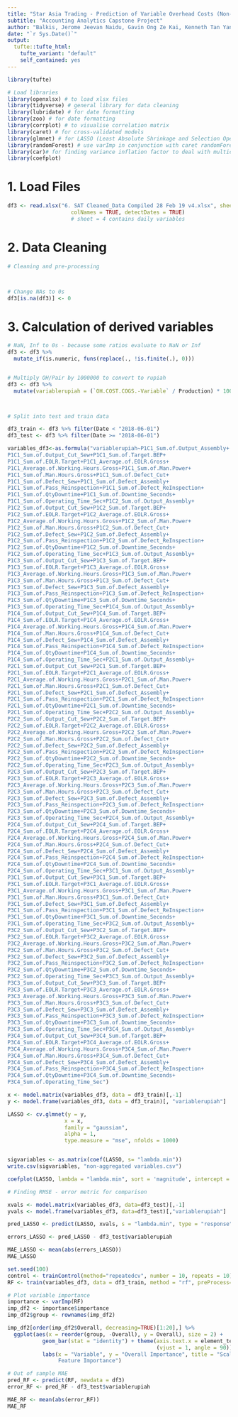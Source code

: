 ```yaml
---
title: "Star Asia Trading - Prediction of Variable Overhead Costs (Non-Aggregated)"
subtitle: "Accounting Analytics Capstone Project"
author: "Balkis, Jerome Jeevan Naidu, Gavin Ong Ze Kai, Kenneth Tan Yan Hau"
date: "`r Sys.Date()`"
output:
  tufte::tufte_html: 
    tufte_variant: "default"
    self_contained: yes
---
```


```r
library(tufte)
```

```r

# Load libraries
library(openxlsx) # to load xlsx files
library(tidyverse) # general library for data cleaning
library(lubridate) # for date formatting
library(zoo) # for date formatting
library(corrplot) # to visualise correlation matrix
library(caret) # for cross-validated models
library(glmnet) # for LASSO (Least Absolute Shrinkage and Selection Operator)
library(randomForest) # use varImp in conjunction with caret randomForest output
library(car)# for finding variance inflation factor to deal with multicollinearity
library(coefplot)

```

# 1. Load Files

```r

df3 <- read.xlsx("6. SAT Cleaned_Data Compiled 28 Feb 19 v4.xlsx", sheet = 4, 
                    colNames = TRUE, detectDates = TRUE)
                    # sheet = 4 contains daily variables

```

# 2. Data Cleaning

```r
# Cleaning and pre-processing



# Change NAs to 0s 
df3[is.na(df3)] <- 0  

```

# 3. Calculation of derived variables

```r

# NaN, Inf to 0s - because some ratios evaluate to NaN or Inf
df3 <- df3 %>%
  mutate_if(is.numeric, funs(replace(., !is.finite(.), 0)))


# Multiply OH/Pair by 1000000 to convert to rupiah
df3 <- df3 %>%
  mutate(variablerupiah = (`OH.COST.COGS.-Variable` / Production) * 1000000)



# Split into test and train data

df3_train <- df3 %>% filter(Date < "2018-06-01")
df3_test <- df3 %>% filter(Date >= "2018-06-01")

```

```r
variables_df3<-as.formula("variablerupiah~P1C1_Sum.of.Output_Assembly+
P1C1_Sum.of.Output_Cut_Sew+P1C1_Sum.of.Target.BEP+
P1C1_Sum.of.EOLR.Target+P1C1_Average.of.EOLR.Gross+
P1C1_Average.of.Working.Hours.Gross+P1C1_Sum.of.Man.Power+
P1C1_Sum.of.Man.Hours.Gross+P1C1_Sum.of.Defect_Cut+
P1C1_Sum.of.Defect_Sew+P1C1_Sum.of.Defect_Assembly+
P1C1_Sum.of.Pass_Reinspection+P1C1_Sum.of.Defect_ReInspection+
P1C1_Sum.of.QtyDowntime+P1C1_Sum.of.Downtime_Seconds+
P1C1_Sum.of.Operating_Time_Sec+P1C2_Sum.of.Output_Assembly+
P1C2_Sum.of.Output_Cut_Sew+P1C2_Sum.of.Target.BEP+
P1C2_Sum.of.EOLR.Target+P1C2_Average.of.EOLR.Gross+
P1C2_Average.of.Working.Hours.Gross+P1C2_Sum.of.Man.Power+
P1C2_Sum.of.Man.Hours.Gross+P1C2_Sum.of.Defect_Cut+
P1C2_Sum.of.Defect_Sew+P1C2_Sum.of.Defect_Assembly+
P1C2_Sum.of.Pass_Reinspection+P1C2_Sum.of.Defect_ReInspection+
P1C2_Sum.of.QtyDowntime+P1C2_Sum.of.Downtime_Seconds+
P1C2_Sum.of.Operating_Time_Sec+P1C3_Sum.of.Output_Assembly+
P1C3_Sum.of.Output_Cut_Sew+P1C3_Sum.of.Target.BEP+
P1C3_Sum.of.EOLR.Target+P1C3_Average.of.EOLR.Gross+
P1C3_Average.of.Working.Hours.Gross+P1C3_Sum.of.Man.Power+
P1C3_Sum.of.Man.Hours.Gross+P1C3_Sum.of.Defect_Cut+
P1C3_Sum.of.Defect_Sew+P1C3_Sum.of.Defect_Assembly+
P1C3_Sum.of.Pass_Reinspection+P1C3_Sum.of.Defect_ReInspection+
P1C3_Sum.of.QtyDowntime+P1C3_Sum.of.Downtime_Seconds+
P1C3_Sum.of.Operating_Time_Sec+P1C4_Sum.of.Output_Assembly+
P1C4_Sum.of.Output_Cut_Sew+P1C4_Sum.of.Target.BEP+
P1C4_Sum.of.EOLR.Target+P1C4_Average.of.EOLR.Gross+
P1C4_Average.of.Working.Hours.Gross+P1C4_Sum.of.Man.Power+
P1C4_Sum.of.Man.Hours.Gross+P1C4_Sum.of.Defect_Cut+
P1C4_Sum.of.Defect_Sew+P1C4_Sum.of.Defect_Assembly+
P1C4_Sum.of.Pass_Reinspection+P1C4_Sum.of.Defect_ReInspection+
P1C4_Sum.of.QtyDowntime+P1C4_Sum.of.Downtime_Seconds+
P1C4_Sum.of.Operating_Time_Sec+P2C1_Sum.of.Output_Assembly+
P2C1_Sum.of.Output_Cut_Sew+P2C1_Sum.of.Target.BEP+
P2C1_Sum.of.EOLR.Target+P2C1_Average.of.EOLR.Gross+
P2C1_Average.of.Working.Hours.Gross+P2C1_Sum.of.Man.Power+
P2C1_Sum.of.Man.Hours.Gross+P2C1_Sum.of.Defect_Cut+
P2C1_Sum.of.Defect_Sew+P2C1_Sum.of.Defect_Assembly+
P2C1_Sum.of.Pass_Reinspection+P2C1_Sum.of.Defect_ReInspection+
P2C1_Sum.of.QtyDowntime+P2C1_Sum.of.Downtime_Seconds+
P2C1_Sum.of.Operating_Time_Sec+P2C2_Sum.of.Output_Assembly+
P2C2_Sum.of.Output_Cut_Sew+P2C2_Sum.of.Target.BEP+
P2C2_Sum.of.EOLR.Target+P2C2_Average.of.EOLR.Gross+
P2C2_Average.of.Working.Hours.Gross+P2C2_Sum.of.Man.Power+
P2C2_Sum.of.Man.Hours.Gross+P2C2_Sum.of.Defect_Cut+
P2C2_Sum.of.Defect_Sew+P2C2_Sum.of.Defect_Assembly+
P2C2_Sum.of.Pass_Reinspection+P2C2_Sum.of.Defect_ReInspection+
P2C2_Sum.of.QtyDowntime+P2C2_Sum.of.Downtime_Seconds+
P2C2_Sum.of.Operating_Time_Sec+P2C3_Sum.of.Output_Assembly+
P2C3_Sum.of.Output_Cut_Sew+P2C3_Sum.of.Target.BEP+
P2C3_Sum.of.EOLR.Target+P2C3_Average.of.EOLR.Gross+
P2C3_Average.of.Working.Hours.Gross+P2C3_Sum.of.Man.Power+
P2C3_Sum.of.Man.Hours.Gross+P2C3_Sum.of.Defect_Cut+
P2C3_Sum.of.Defect_Sew+P2C3_Sum.of.Defect_Assembly+
P2C3_Sum.of.Pass_Reinspection+P2C3_Sum.of.Defect_ReInspection+
P2C3_Sum.of.QtyDowntime+P2C3_Sum.of.Downtime_Seconds+
P2C3_Sum.of.Operating_Time_Sec+P2C4_Sum.of.Output_Assembly+
P2C4_Sum.of.Output_Cut_Sew+P2C4_Sum.of.Target.BEP+
P2C4_Sum.of.EOLR.Target+P2C4_Average.of.EOLR.Gross+
P2C4_Average.of.Working.Hours.Gross+P2C4_Sum.of.Man.Power+
P2C4_Sum.of.Man.Hours.Gross+P2C4_Sum.of.Defect_Cut+
P2C4_Sum.of.Defect_Sew+P2C4_Sum.of.Defect_Assembly+
P2C4_Sum.of.Pass_Reinspection+P2C4_Sum.of.Defect_ReInspection+
P2C4_Sum.of.QtyDowntime+P2C4_Sum.of.Downtime_Seconds+
P2C4_Sum.of.Operating_Time_Sec+P3C1_Sum.of.Output_Assembly+
P3C1_Sum.of.Output_Cut_Sew+P3C1_Sum.of.Target.BEP+
P3C1_Sum.of.EOLR.Target+P3C1_Average.of.EOLR.Gross+
P3C1_Average.of.Working.Hours.Gross+P3C1_Sum.of.Man.Power+
P3C1_Sum.of.Man.Hours.Gross+P3C1_Sum.of.Defect_Cut+
P3C1_Sum.of.Defect_Sew+P3C1_Sum.of.Defect_Assembly+
P3C1_Sum.of.Pass_Reinspection+P3C1_Sum.of.Defect_ReInspection+
P3C1_Sum.of.QtyDowntime+P3C1_Sum.of.Downtime_Seconds+
P3C1_Sum.of.Operating_Time_Sec+P3C2_Sum.of.Output_Assembly+
P3C2_Sum.of.Output_Cut_Sew+P3C2_Sum.of.Target.BEP+
P3C2_Sum.of.EOLR.Target+P3C2_Average.of.EOLR.Gross+
P3C2_Average.of.Working.Hours.Gross+P3C2_Sum.of.Man.Power+
P3C2_Sum.of.Man.Hours.Gross+P3C2_Sum.of.Defect_Cut+
P3C2_Sum.of.Defect_Sew+P3C2_Sum.of.Defect_Assembly+
P3C2_Sum.of.Pass_Reinspection+P3C2_Sum.of.Defect_ReInspection+
P3C2_Sum.of.QtyDowntime+P3C2_Sum.of.Downtime_Seconds+
P3C2_Sum.of.Operating_Time_Sec+P3C3_Sum.of.Output_Assembly+
P3C3_Sum.of.Output_Cut_Sew+P3C3_Sum.of.Target.BEP+
P3C3_Sum.of.EOLR.Target+P3C3_Average.of.EOLR.Gross+
P3C3_Average.of.Working.Hours.Gross+P3C3_Sum.of.Man.Power+
P3C3_Sum.of.Man.Hours.Gross+P3C3_Sum.of.Defect_Cut+
P3C3_Sum.of.Defect_Sew+P3C3_Sum.of.Defect_Assembly+
P3C3_Sum.of.Pass_Reinspection+P3C3_Sum.of.Defect_ReInspection+
P3C3_Sum.of.QtyDowntime+P3C3_Sum.of.Downtime_Seconds+
P3C3_Sum.of.Operating_Time_Sec+P3C4_Sum.of.Output_Assembly+
P3C4_Sum.of.Output_Cut_Sew+P3C4_Sum.of.Target.BEP+
P3C4_Sum.of.EOLR.Target+P3C4_Average.of.EOLR.Gross+
P3C4_Average.of.Working.Hours.Gross+P3C4_Sum.of.Man.Power+
P3C4_Sum.of.Man.Hours.Gross+P3C4_Sum.of.Defect_Cut+
P3C4_Sum.of.Defect_Sew+P3C4_Sum.of.Defect_Assembly+
P3C4_Sum.of.Pass_Reinspection+P3C4_Sum.of.Defect_ReInspection+
P3C4_Sum.of.QtyDowntime+P3C4_Sum.of.Downtime_Seconds+
P3C4_Sum.of.Operating_Time_Sec")
```


```r

x <- model.matrix(variables_df3, data = df3_train)[,-1]
y <- model.frame(variables_df3, data = df3_train)[, "variablerupiah"]

LASSO <- cv.glmnet(y = y,        
                  x = x,
                  family = "gaussian",
                  alpha = 1,
                  type.measure = "mse", nfolds = 1000) 


sigvariables <- as.matrix(coef(LASSO, s= "lambda.min"))
write.csv(sigvariables, "non-aggregated variables.csv")

coefplot(LASSO, lambda = "lambda.min", sort = 'magnitude', intercept = FALSE)

# Finding RMSE - error metric for comparison

xvals <- model.matrix(variables_df3, data=df3_test)[,-1]
yvals <- model.frame(variables_df3, data=df3_test)[,"variablerupiah"]

pred_LASSO <- predict(LASSO, xvals, s = "lambda.min", type = "response")

errors_LASSO <- pred_LASSO - df3_test$variablerupiah

MAE_LASSO <- mean(abs(errors_LASSO))
MAE_LASSO

```

```r

set.seed(100)
control <- trainControl(method="repeatedcv", number = 10, repeats = 10)
RF <- train(variables_df3, data = df3_train, method = "rf", preProcess= c("scale", "center"), trControl = control, importance = T)

# Plot variable importance
importance <- varImp(RF)
imp_df2 <- importance$importance
imp_df2$group <- rownames(imp_df2)

imp_df2[order(imp_df2$Overall, decreasing=TRUE)[1:20],] %>%
  ggplot(aes(x = reorder(group, -Overall), y = Overall), size = 2) +
           geom_bar(stat = "identity") + theme(axis.text.x = element_text
                                               (vjust = 1, angle = 90)) +
           labs(x = "Variable", y = "Overall Importance", title = "Scaled 
                Feature Importance")

# Out of sample MAE
pred_RF <- predict(RF, newdata = df3)
error_RF <- pred_RF - df3_test$variablerupiah

MAE_RF <- mean(abs(error_RF))
MAE_RF


```